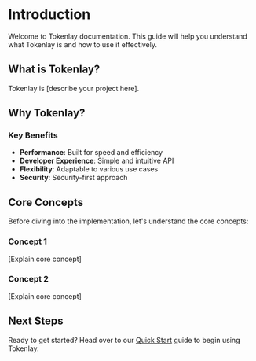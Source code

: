 # Introduction

Welcome to Tokenlay documentation. This guide will help you understand what Tokenlay is and how to use it effectively.

## What is Tokenlay?

Tokenlay is [describe your project here].

## Why Tokenlay?

### Key Benefits

- **Performance**: Built for speed and efficiency
- **Developer Experience**: Simple and intuitive API
- **Flexibility**: Adaptable to various use cases
- **Security**: Security-first approach

## Core Concepts

Before diving into the implementation, let's understand the core concepts:

### Concept 1
[Explain core concept]

### Concept 2
[Explain core concept]

## Next Steps

Ready to get started? Head over to our [Quick Start](/quick-start) guide to begin using Tokenlay.